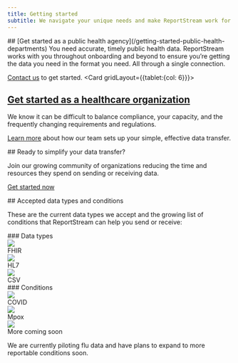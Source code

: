 ```yaml
---
title: Getting started
subtitle: We navigate your unique needs and make ReportStream work for you right from the start
---
```

<HeroWrapper>
<section className="usa-section grid-container">
<CardGroup>
<Card gridLayout={{tablet:{col: 6}}}>
<CardHeader>
## [Get started as a public health agency](/getting-started-public-health-departments)
</CardHeader>
<CardBody>
You need accurate, timely public health data. ReportStream works with you throughout onboarding and beyond to ensure you’re getting the data you need in the format you need. All through a single connection. 

<A href="https://app.smartsheetgov.com/b/form/48f580abb9b440549b1a9cf996ba6957" target="_blank">Contact us</A> to get started.
</CardBody>
</Card>
<Card gridLayout={{tablet:{col: 6}}}>
<CardHeader>
## [Get started as a healthcare organization](sending-data)
</CardHeader>
<CardBody>
We know it can be difficult to balance compliance, your capacity, and the frequently changing requirements and regulations. 

[Learn more](receiving-data) about how our team sets up your simple, effective data transfer.
</CardBody>
</Card>
</CardGroup>
</section>
</HeroWrapper>

<HeroWrapper className="bg-blue-5">
<section className="usa-section grid-container" style={{textAlign: "center"}}>
## Ready to simplify your data transfer?

Join our growing community of organizations reducing the time and resources they spend on sending or receiving data.

<A href="https://app.smartsheetgov.com/b/form/48f580abb9b440549b1a9cf996ba6957" target="_blank" className="usa-button">Get started now</A>
</section>
</HeroWrapper>

<HeroWrapper>
<section className="usa-section grid-container usa-prose">
## Accepted data types and conditions

These are the current data types we accept and the growing list of conditions that ReportStream can help you send or receive:

<div className="grid-row grid-gap">
<Tile className="grid-col-6">
### Data types

<div className="grid-row grid-gap flex-justify">
<div className="grid-col-auto">
<div className="bg-base-lightest padding-4" style={{height: "156px", width: "156px"}}>
<img src="/assets/svg/fhir.svg" />
</div>
FHIR
</div>

<div className="grid-col-auto">
<div className="bg-base-lightest"  style={{height: "156px", width: "156px"}}>
<img src="/assets/svg/hl7.svg" />
</div>
HL7
</div>

<div className="grid-col-auto">
<div className="bg-base-lightest padding-4"  style={{height: "156px", width: "156px"}}>
<img src="/assets/svg/csv.svg" />
</div>
CSV
</div>
</div>
</Tile>

<Tile className="grid-col-6">
### Conditions

<div className="grid-row grid-gap flex-justify">
<div className="grid-col-auto">
<div className="bg-base-lightest padding-6"  style={{height: "156px", width: "156px"}}>
<img src="/assets/svg/covid.svg" />
</div>
COVID
</div>

<div className="grid-col-auto">
<div className="bg-base-lightest padding-6"  style={{height: "156px", width: "156px"}}>
<img src="/assets/svg/mpox.svg" />
</div>
Mpox
</div>


<div className="grid-col-auto">
<div className="bg-base-lightest padding-6"  style={{height: "156px", width: "156px"}}>
<img src="/assets/svg/healthkit.svg" />
</div>
More coming soon
</div>
</div>
</Tile>
</div>

We are currently piloting flu data and have plans to expand to more reportable conditions soon.
</section>
</HeroWrapper>